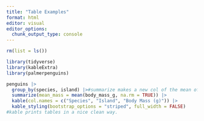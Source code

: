 ```yaml
---
title: "Table Examples"
format: html
editor: visual
editor_options: 
  chunk_output_type: console
---
```


```r
rm(list = ls())
```

```r
library(tidyverse)
library(kableExtra)
library(palmerpenguins)
```

```r
penguins |>
  group_by(species, island) |>#summarize makes a new col of the mean of bodymass 
  summarize(mean_mass = mean(body_mass_g, na.rm = TRUE)) |>
  kable(col.names = c("Species", "Island", "Body Mass (g)")) |>
  kable_styling(bootstrap_options = "striped", full_width = FALSE)
#kable prints tables in a nice clean way.
```

